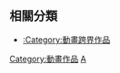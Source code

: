 == 相關分類 ==
*[[:Category:動畫跨界作品|:Category:動畫跨界作品]]

[[Category:動畫作品|Category:動畫作品]]
[[Category:衍生作品|A]]